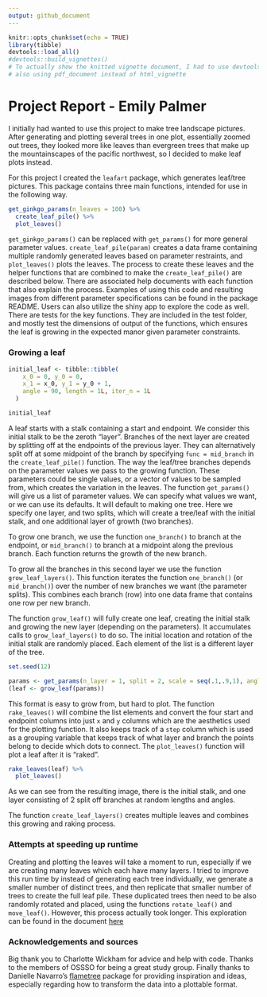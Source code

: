 ```yaml
---
output: github_document
---
```


```r
knitr::opts_chunk$set(echo = TRUE)
library(tibble)
devtools::load_all()
#devtools::build_vignettes()
# To actually show the knitted vignette document, I had to use devtools::build_vignettes() and then remove the doc file from the .gitignore. 
# also using pdf_document instead of html_vignette
```

# Project Report - Emily Palmer

I initially had wanted to use this project to make tree landscape pictures. After generating and plotting several trees in one plot, essentially zoomed out trees, they looked more like leaves than evergreen trees that make up the mountainscapes of the pacific northwest, so I decided to make leaf plots instead. 

For this project I created the `leafart` package, which generates leaf/tree pictures. This package contains three main functions, intended for use in the following way. 

```r
get_ginkgo_params(n_leaves = 100) %>% 
  create_leaf_pile() %>% 
  plot_leaves()
```

`get_ginkgo_params()` can be replaced with `get_params()` for more general parameter values.
`create_leaf_pile(param)` creates a data frame containing multiple randomly generated leaves based on parameter restraints, and `plot_leaves()` plots the leaves. The process to create these leaves and the helper functions that are combined to make the `create_leaf_pile()` are described below. There are associated help documents with each function that also explain the process. Examples of using this code and resulting images from different parameter specifications can be found in the package README. Users can also utilize the shiny app to explore the code as well. There are tests for the key functions. They are included in the test folder, and mostly test the dimensions of output of the functions, which ensures the leaf is growing in the expected manor given parameter constraints. 

### Growing a leaf 



<!-- We keep track of the stalk start and endpoint so we can draw a line between them. This initial stalk also contains angle, length, and time information for future growth. The following shows the data representation of the initial stalk. --> 


```r
initial_leaf <- tibble::tibble(
    x_0 = 0, y_0 = 0,
    x_1 = x_0, y_1 = y_0 + 1,
    angle = 90, length = 1L, iter_n = 1L
  )
```

```r
initial_leaf 
```


A leaf starts with a stalk containing a start and endpoint. We consider this initial stalk to be the zeroth "layer". Branches of the next layer are created by splitting off at the endpoints of the previous layer. They can alternatively split off at some midpoint of the branch by specifying `func = mid_branch` in the `create_leaf_pile()` function. The way the leaf/tree branches depends on the parameter values we pass to the growing function. These parameters could be single values, or a vector of values to be sampled from, which creates the variation in the leaves. The function `get_params()` will give us a list of parameter values. We can specify what values we want, or we can use its defaults. It will default to making one tree. Here we specify one layer, and two splits, which will create a tree/leaf with the initial stalk, and one additional layer of growth (two branches).

To grow one branch, we use the function `one_branch()` to branch at the endpoint, or `mid_branch()` to branch at a midpoint along the previous branch. Each function returns the growth of the new branch.


To grow all the branches in this second layer we use the function `grow_leaf_layers()`. This function iterates the function `one_branch()` (or `mid_branch()`) over the number of new branches we want (the parameter splits). This combines each branch (row) into one data frame that contains one row per new branch. 


The function `grow_leaf()` will fully create one leaf, creating the initial stalk and growing the new layer (depending on the parameters).  It accumulates calls to `grow_leaf_layers()` to do so. The initial location and rotation of the initial stalk are randomly placed. Each element of the list is a different layer of the tree. 
```r
set.seed(12)
```

```r
params <- get_params(n_layer = 1, split = 2, scale = seq(.1,.9,1), angle = -40:20)
(leaf <- grow_leaf(params))
```


This format is easy to grow from, but hard to plot. The function `rake_leaves()` will combine the list elements and convert the four start and endpoint columns into just `x` and `y` columns which are the aesthetics used for the plotting function. It also keeps track of a `step` column which is used as a grouping variable that keeps track of what layer and branch the points belong to decide which dots to connect. The `plot_leaves()` function will plot a leaf after it is "raked". 

```r
rake_leaves(leaf) %>%
  plot_leaves()
```

As we can see from the resulting image, there is the initial stalk, and one layer consisting of 2 split off branches at random lengths and angles. 

The function `create_leaf_layers()` creates multiple leaves and combines this growing and raking process. 

### Attempts at speeding up runtime 

Creating and plotting the leaves will take a moment to run, especially if we are creating many leaves which each have many layers. I tried to improve this run time by instead of generating each tree individually, we generate a smaller number of distinct trees, and then replicate that smaller number of trees to create the full leaf pile. These duplicated trees then need to be also randomly rotated and placed, using the functions `rotate_leaf()` and `move_leaf()`. However, this process actually took longer. This exploration can be found in the document [here](../topic_exploration/07_Timing_Tests.md)



### Acknowledgements and sources 

Big thank you to Charlotte Wickham for advice and help with code. Thanks to the members of OSSSO for being a great study group. Finally thanks to Danielle Navarro's [flametree](https://github.com/djnavarro/flametree) package for providing inspiration and ideas, especially regarding how to transform the data into a plottable format. 
